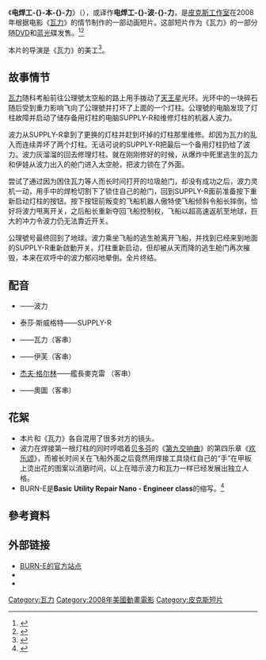 {{NoteTA
|G1=Pixar
|G2=Show
}}
{{Infobox Film
|name=电焊工波力
|original_name  = {{lang|en|''BURN-E''}}
|image=BURN-E title.jpg
|caption=BURN-E标志
|director= {{tsl|en|Angus MacLane|安格斯·麦克莱恩}}
|writer=[[安德鲁·斯坦顿|安德鲁·斯坦顿]] <br/> {{tsl|en|Angus MacLane|安格斯·麦克莱恩}}
|music=J.A.C. Redford
|distributor=[[迪士尼|迪士尼]]<br />[[皮克斯动画工作室|皮克斯工作室]] 
|released=2008年11月8日(附带于《[[瓦力|瓦力]]》DVD和蓝光碟)
|country={{flagicon|USA}}[[美国|美国]]
|language=[[英语|英语]]
|runtime        = 7分36秒
|preceded_by    = [[您的老鼠好友|您的老鼠好友]]
|followed_by    = [[道格的特别任务|道格的特别任务]]
}}

《'''电焊工-{}-本-{}-力'''》（{{lang-en|''BURN-E''}}），或译作'''电焊工-{}-波-{}-力'''，是[[皮克斯动画工作室|皮克斯工作室]]在2008年根据电影《[[瓦力|瓦力]]》的情节制作的一部动画短片。这部短片作为《瓦力》的一部分随[[DVD|DVD]]和[[蓝光|蓝光]]碟发售。<ref>{{cite news|publisher=SlashFilm|title=Pixar's BURN-E|url=http://www.slashfilm.com/2008/06/20/pixars-burn-e/|date=2008-06-20|accessdate=2009-06-24|archive-date=2009-05-31|archive-url=https://web.archive.org/web/20090531174715/http://www.slashfilm.com/2008/06/20/pixars-burn-e/|dead-url=no}}</ref><ref>{{cite news|url=http://io9.com/5018687/who-is-wall+es-secret-robot-friend|title=Who Is Wall-E's Secret Robot Friend?|publisher=io9|accessdate=2009-06-24|archive-date=2009-07-10|archive-url=https://web.archive.org/web/20090710103839/http://io9.com/5018687/who-is-wall+es-secret-robot-friend|dead-url=no}}</ref>

本片的导演是《瓦力》的美工{{tsl|en|Angus MacLane|安格斯·麦克莱恩}}<ref>{{cite web|work=The Pixar Blog|title=BURN-E director: Angus MacLane|url=http://pixarblog.blogspot.com/2008/08/burn-e-director-angus-maclane.html|date=2008-08-29|accessdate=2009-06-24|archive-date=2011-01-06|archive-url=https://web.archive.org/web/20110106084143/http://pixarblog.blogspot.com/2008/08/burn-e-director-angus-maclane.html|dead-url=no}}</ref>。

== 故事情节 ==

[[瓦力|瓦力]]随科考船前往公理號太空船的路上用手拨动了[[天王星|天王星]]光环。光环中的一块碎石随后受到重力影响飞向了公理號并打坏了上面的一个灯柱。公理號的电脑发现了灯柱故障并启动了储存备用灯柱的电脑SUPPLY-R和维修灯柱的机器人波力。

波力从SUPPLY-R拿到了更换的灯柱并赶到坏掉的灯柱那里维修。却因为瓦力的乱入而连续弄坏了两个灯柱。无话可说的SUPPLY-R把最后一个备用灯柱扔给了波力。波力灰溜溜的回去修理灯柱。就在刚刚修好的时候，从爆炸中死里逃生的瓦力和伊娃从波力出入的舱门进入太空舱，把波力锁在了外面。

尝试了通过因为困住瓦力等人而长时间打开的垃圾舱门，却没有成功之后，波力灵机一动，用手中的焊枪切割下了锁住自己的舱门，回到SUPPLY-R面前准备按下重新启动灯柱的按钮。按下按钮前叛变的飞船机器人傲特使飞船倾斜令船长摔倒，恰好将波力甩离开关，之后船长重新夺回飞船控制权，飞船以超高速返航至地球，巨大的冲力令波力仍无法靠近开关。

公理號号最终回到了地球。波力乘坐飞船的逃生舱离开飞船，并找到已经来到地面的SUPPLY-R重新啟動开关。灯柱重新启动，但却被从天而降的逃生舱门再次摧毁，本来在欢呼中的波力郁闷地晕倒。全片终结。

== 配音 ==
*{{tsl|en|Angus MacLane|安格斯·麦克莱恩}}——波力
*泰莎·斯威格特——SUPPLY-R
*{{tsl|en|Ben Burtt|本·贝尔特}}——瓦力（客串）
*{{tsl|en|Elissa Knight|艾丽莎·奈特 }}——伊芙（客串）
*[[杰夫·格尔林|杰夫·格尔林]]——艦長麥克雷 （客串）
*{{tsl|en|MacInTalk|MacInTalk }}——奧圖（客串）

== 花絮 ==
* 本片和《瓦力》各自混用了很多对方的镜头。
* 波力在焊接第一根灯柱的同时哼唱着[[贝多芬|贝多芬]]的《[[第9号交响曲_(贝多芬)|第九交响曲]]》的第四乐章《[[欢乐颂|欢乐颂]]》，而被长时间关在飞船外面之后竟然用焊接工具烧红自己的“手”在甲板上烫出花的图案以消磨时间，以上在暗示波力和瓦力一样已经发展出独立人格。
* BURN-E是'''Basic Utility Repair Nano - Engineer class'''的缩写。<ref>{{Cite web |url=http://www.pixar.com/shorts/burne/3.html |title=皮克斯官网上的介绍 |accessdate=2009-06-24 |archive-date=2009-06-12 |archive-url=https://web.archive.org/web/20090612021145/http://www.pixar.com/shorts/burne/3.html |dead-url=no }}</ref>

== 參考資料 ==
<div class="references-small">
<references />
</div>

== 外部链接 ==
* [http://www.pixar.com/shorts/burne/index.html BURN-E的官方站点] {{Wayback|url=http://www.pixar.com/shorts/burne/index.html |date=20090612021214 }}
* {{douban}}
* {{IMDb title|1334585}}

{{瓦力}}
{{皮克斯电影列表}}
{{DEFAULTSORT:BURN-E}}

[[Category:瓦力|Category:瓦力]]
[[Category:2008年美國動畫電影|Category:2008年美國動畫電影]]
[[Category:皮克斯短片|Category:皮克斯短片]]